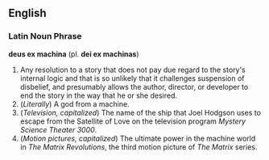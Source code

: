 {{wikipedia}}
==English==

===Latin Noun Phrase===
'''deus ex machina''' (pl. '''dei ex machinas''')

#Any resolution to a story that does not pay due regard to the story's internal logic and that is so unlikely that it challenges suspension of disbelief, and presumably allows the author, director, or developer to end the story in the way that he or she desired.
#(''Literally'') A god from a machine.
#(''Television, capitalized'') The name of the ship that Joel Hodgson uses to escape from the Satellite of Love on the television program ''Mystery Science Theater 3000''.
#(''Motion pictures, capitalized'') The ultimate power in the machine world in ''The Matrix Revolutions'', the third motion picture of ''The Matrix'' series.